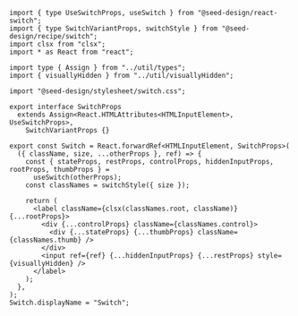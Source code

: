 ```tsx copy filename="switch.tsx"
import { type UseSwitchProps, useSwitch } from "@seed-design/react-switch";
import { type SwitchVariantProps, switchStyle } from "@seed-design/recipe/switch";
import clsx from "clsx";
import * as React from "react";

import type { Assign } from "../util/types";
import { visuallyHidden } from "../util/visuallyHidden";

import "@seed-design/stylesheet/switch.css";

export interface SwitchProps
  extends Assign<React.HTMLAttributes<HTMLInputElement>, UseSwitchProps>,
    SwitchVariantProps {}

export const Switch = React.forwardRef<HTMLInputElement, SwitchProps>(
  ({ className, size, ...otherProps }, ref) => {
    const { stateProps, restProps, controlProps, hiddenInputProps, rootProps, thumbProps } =
      useSwitch(otherProps);
    const classNames = switchStyle({ size });

    return (
      <label className={clsx(classNames.root, className)} {...rootProps}>
        <div {...controlProps} className={classNames.control}>
          <div {...stateProps} {...thumbProps} className={classNames.thumb} />
        </div>
        <input ref={ref} {...hiddenInputProps} {...restProps} style={visuallyHidden} />
      </label>
    );
  },
);
Switch.displayName = "Switch";

```
